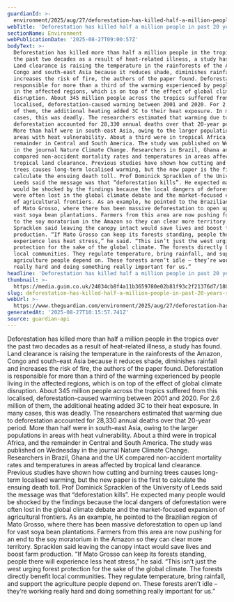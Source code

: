 ```yaml
---
guardianId: >-
  environment/2025/aug/27/deforestation-has-killed-half-a-million-people-in-past-20-years-study-finds
webTitle: 'Deforestation has killed half a million people in past 20 years, study finds'
sectionName: Environment
webPublicationDate: '2025-08-27T09:00:57Z'
bodyText: >-
  Deforestation has killed more than half a million people in the tropics over
  the past two decades as a result of heat-related illness, a study has found.
  Land clearance is raising the temperature in the rainforests of the Amazon,
  Congo and south-east Asia because it reduces shade, diminishes rainfall and
  increases the risk of fire, the authors of the paper found. Deforestation is
  responsible for more than a third of the warming experienced by people living
  in the affected regions, which is on top of the effect of global climate
  disruption. About 345 million people across the tropics suffered from this
  localised, deforestation-caused warming between 2001 and 2020. For 2.6 million
  of them, the additional heating added 3C to their heat exposure. In many
  cases, this was deadly. The researchers estimated that warming due to
  deforestation accounted for 28,330 annual deaths over that 20-year period.
  More than half were in south-east Asia, owing to the larger populations in
  areas with heat vulnerability. About a third were in tropical Africa, and the
  remainder in Central and South America. The study was published on Wednesday
  in the journal Nature Climate Change. Researchers in Brazil, Ghana and the UK
  compared non-accident mortality rates and temperatures in areas affected by
  tropical land clearance. Previous studies have shown how cutting and burning
  trees causes long-term localised warming, but the new paper is the first to
  calculate the ensuing death toll. Prof Dominick Spracklen of the University of
  Leeds said the message was that “deforestation kills”. He expected many people
  would be shocked by the findings because the local dangers of deforestation
  were often lost in the global climate debate and the market-focused expansion
  of agricultural frontiers. As an example, he pointed to the Brazilian region
  of Mato Grosso, where there has been massive deforestation to open up land for
  vast soya bean plantations. Farmers from this area are now pushing for an end
  to the soy moratorium in the Amazon so they can clear more territory.
  Spracklen said leaving the canopy intact would save lives and boost farm
  production. “If Mato Grosso can keep its forests standing, people there will
  experience less heat stress,” he said. “This isn’t just the west urging forest
  protection for the sake of the global climate. The forests directly benefit
  local communities. They regulate temperature, bring rainfall, and support the
  agriculture people depend on. These forests aren’t idle – they’re working
  really hard and doing something really important for us.”
headline: 'Deforestation has killed half a million people in past 20 years, study finds'
thumbnail: >-
  https://media.guim.co.uk/24034cb8f4a11b3659780e02b81f93c2f21376d7/180_0_1620_1296/500.jpg
slug: deforestation-has-killed-half-a-million-people-in-past-20-years-study-finds
webUrl: >-
  https://www.theguardian.com/environment/2025/aug/27/deforestation-has-killed-half-a-million-people-in-past-20-years-study-finds
generatedAt: '2025-08-27T10:15:57.741Z'
source: guardian-api
---
```

Deforestation has killed more than half a million people in the tropics over the past two decades as a result of heat-related illness, a study has found. Land clearance is raising the temperature in the rainforests of the Amazon, Congo and south-east Asia because it reduces shade, diminishes rainfall and increases the risk of fire, the authors of the paper found. Deforestation is responsible for more than a third of the warming experienced by people living in the affected regions, which is on top of the effect of global climate disruption. About 345 million people across the tropics suffered from this localised, deforestation-caused warming between 2001 and 2020. For 2.6 million of them, the additional heating added 3C to their heat exposure. In many cases, this was deadly. The researchers estimated that warming due to deforestation accounted for 28,330 annual deaths over that 20-year period. More than half were in south-east Asia, owing to the larger populations in areas with heat vulnerability. About a third were in tropical Africa, and the remainder in Central and South America. The study was published on Wednesday in the journal Nature Climate Change. Researchers in Brazil, Ghana and the UK compared non-accident mortality rates and temperatures in areas affected by tropical land clearance. Previous studies have shown how cutting and burning trees causes long-term localised warming, but the new paper is the first to calculate the ensuing death toll. Prof Dominick Spracklen of the University of Leeds said the message was that “deforestation kills”. He expected many people would be shocked by the findings because the local dangers of deforestation were often lost in the global climate debate and the market-focused expansion of agricultural frontiers. As an example, he pointed to the Brazilian region of Mato Grosso, where there has been massive deforestation to open up land for vast soya bean plantations. Farmers from this area are now pushing for an end to the soy moratorium in the Amazon so they can clear more territory. Spracklen said leaving the canopy intact would save lives and boost farm production. “If Mato Grosso can keep its forests standing, people there will experience less heat stress,” he said. “This isn’t just the west urging forest protection for the sake of the global climate. The forests directly benefit local communities. They regulate temperature, bring rainfall, and support the agriculture people depend on. These forests aren’t idle – they’re working really hard and doing something really important for us.”
